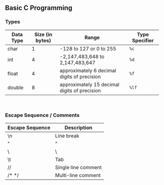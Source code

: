 ## Basic C Programming

### Types
| Data Type | Size (in bytes) | Range                                         | Type Specifier |
|-----------|-----------------|-----------------------------------------------|----------------|
| char      | 1               | -128 to 127 or 0 to 255                       | `%c`           |
| int       | 4               | -2,147,483,648 to 2,147,483,647               | `%d`           |
| float     | 4               | approximately 6 decimal digits of precision   | `%f`           |
| double   	| 8              	| approximately 15 decimal digits of precision 	| `%lf`          |

<br />

### Escape Sequence / Comments
| Escape Sequence | Description            |
|-----------------|------------------------|
| \n              | Line break             |
| \"              | "                      |
| \\              | \                      |
| \t              | Tab                    |
| //              | Single line comment    |
| /* */           | Multi-line comment     |

